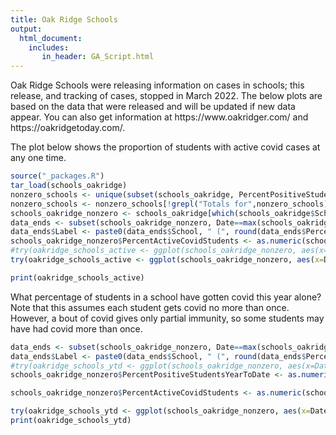 ```yaml
---
title: Oak Ridge Schools
output:
  html_document:
    includes:
       in_header: GA_Script.html
---
```


Oak Ridge Schools were releasing information on cases in schools; this release, and tracking of cases, stopped in March 2022. The below plots are based on the data that were released and will be updated if new data appear. You can also get information at https://www.oakridger.com/ and https://oakridgetoday.com/. 

The plot below shows the proportion of students with active covid cases at any one time. 

```r
source("_packages.R")
tar_load(schools_oakridge)
nonzero_schools <- unique(subset(schools_oakridge, PercentPositiveStudentsYearToDate>0)$School)
nonzero_schools <- nonzero_schools[!grepl("Totals for",nonzero_schools)]
schools_oakridge_nonzero <- schools_oakridge[which(schools_oakridge$School %in% nonzero_schools),]
data_ends <- subset(schools_oakridge_nonzero, Date==max(schools_oakridge$Date))
data_ends$Label <- paste0(data_ends$School, " (", round(data_ends$PercentActiveCovidStudents,1), '%)')
schools_oakridge_nonzero$PercentActiveCovidStudents <- as.numeric(schools_oakridge_nonzero$PercentActiveCovidStudents)
#try(oakridge_schools_active <- ggplot(schools_oakridge_nonzero, aes(x=Date, y=PercentActiveCovidStudents, group=School)) + geom_line(aes(colour=School)) + theme_light() + ylab("Percentage of students with active covid infections") + xlab("Date") + ggtitle("Student active covid infections in Oak Ridge, TN") + scale_color_discrete(guide = FALSE) + scale_y_continuous(sec.axis = sec_axis(~ ., labels=data_ends$Label, breaks = data_ends$PercentActiveCovidStudents)) + facet_wrap(~ School, ncol=3))
try(oakridge_schools_active <- ggplot(schools_oakridge_nonzero, aes(x=Date, y=PercentActiveCovidStudents, group=School)) + geom_line(aes(colour=PercentActiveCovidStudents)) + scale_colour_gradient2(mid="purple", midpoint=1.5, high="red", low="blue") + theme_light() + ylab("Percentage of students with active covid infections") + xlab("Date") + ggtitle("Student active covid infections in Oak Ridge, TN") + facet_wrap(~ School, ncol=3) + theme(legend.position = "none"))

print(oakridge_schools_active)
```

What percentage of students in a school have gotten covid this year alone? Note that this assumes each student gets covid no more than once. However, a bout of covid gives only partial immunity, so some students may have had covid more than once.

```r
data_ends <- subset(schools_oakridge_nonzero, Date==max(schools_oakridge$Date))
data_ends$Label <- paste0(data_ends$School, " (", round(data_ends$PercentPositiveStudentsYearToDate,1), '%)')
#try(oakridge_schools_ytd <- ggplot(schools_oakridge_nonzero, aes(x=Date, y=PercentPositiveStudentsYearToDate, group=School)) + geom_line(aes(colour=School)) + theme_light() + ylab("Percentage of students testing positive for covid\n(since start of 2021-2 school year)") + xlab("Date") + ggtitle("Student covid infections in Oak Ridge, TN") + scale_color_discrete(guide = FALSE) + scale_y_continuous(sec.axis = sec_axis(~ ., labels=data_ends$Label, breaks = data_ends$PercentPositiveStudentsYearToDate)))
schools_oakridge_nonzero$PercentPositiveStudentsYearToDate <- as.numeric(schools_oakridge_nonzero$PercentPositiveStudentsYearToDate)

schools_oakridge_nonzero$PercentActiveCovidStudents <- as.numeric(schools_oakridge_nonzero$PercentActiveCovidStudents)

try(oakridge_schools_ytd <- ggplot(schools_oakridge_nonzero, aes(x=Date, y=PercentPositiveStudentsYearToDate, group=School)) + geom_line(aes(colour=PercentPositiveStudentsYearToDate)) + scale_colour_gradient2(mid="purple", midpoint=3, high="red", low="blue") + theme_light() + ylab("Percentage of students testing positive for covid\n(since start of 2021-2 school year)") + xlab("Date") + ggtitle("Student covid infections in Oak Ridge, TN") + facet_wrap(~ School, ncol=3) + theme(legend.position = "none") )
print(oakridge_schools_ytd)
```

